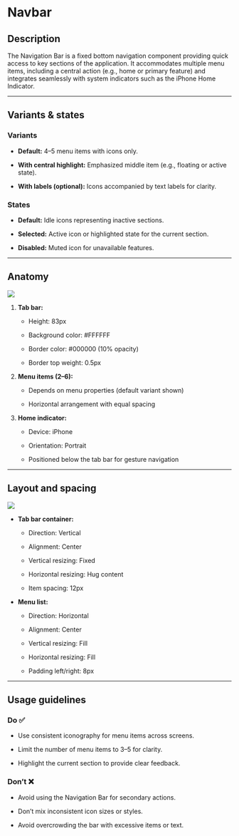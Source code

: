 # Navbar

## **Description**

The Navigation Bar is a fixed bottom navigation component providing quick access to key sections of the application. It accommodates multiple menu items, including a central action (e.g., home or primary feature) and integrates seamlessly with system indicators such as the iPhone Home Indicator.

***

## **Variants & states**

### **Variants**

- **Default:** 4–5 menu items with icons only.

- **With central highlight:** Emphasized middle item (e.g., floating or active state).

- **With labels (optional):** Icons accompanied by text labels for clarity.

### **States**

- **Default:** Idle icons representing inactive sections.

- **Selected:** Active icon or highlighted state for the current section.

- **Disabled:** Muted icon for unavailable features.

***

## **Anatomy**

![](/img/anatomynav.png)

1. **Tab bar:**

   - Height: 83px

   - Background color: #FFFFFF

   - Border color: #000000 (10% opacity)

   - Border top weight: 0.5px

2. **Menu items (2–6):**

   - Depends on menu properties (default variant shown)

   - Horizontal arrangement with equal spacing

3. **Home indicator:**

   - Device: iPhone

   - Orientation: Portrait

   - Positioned below the tab bar for gesture navigation

***

## **Layout and spacing**

![](/img/layout-and-spacingnav.png)

- **Tab bar container:**

  - Direction: Vertical

  - Alignment: Center

  - Vertical resizing: Fixed

  - Horizontal resizing: Hug content

  - Item spacing: 12px

- **Menu list:**

  - Direction: Horizontal

  - Alignment: Center

  - Vertical resizing: Fill

  - Horizontal resizing: Fill

  - Padding left/right: 8px

***

## **Usage guidelines**

### **Do ✅**

- Use consistent iconography for menu items across screens.

- Limit the number of menu items to 3–5 for clarity.

- Highlight the current section to provide clear feedback.

### **Don’t ❌**

- Avoid using the Navigation Bar for secondary actions.

- Don’t mix inconsistent icon sizes or styles.

- Avoid overcrowding the bar with excessive items or text.
